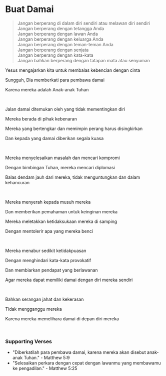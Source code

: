 # Buat Damai

> Jangan berperang di dalam diri sendiri atau melawan diri sendiri  
> Jangan berperang dengan tetangga Anda  
> Jangan berperang dengan lawan Anda  
> Jangan berperang dengan keluarga Anda  
> Jangan berperang dengan teman-teman Anda  
> Jangan berperang dengan senjata  
> Jangan berperang dengan kata-kata  
> Jangan bahkan berperang dengan tatapan mata atau senyuman  

Yesus mengajarkan kita untuk membalas kebencian dengan cinta  

Sungguh, Dia memberkati para pembawa damai  

Karena mereka adalah Anak-anak Tuhan  

<p></p>

<br />

Jalan damai ditemukan oleh yang tidak mementingkan diri  

Mereka berada di pihak kebenaran  

Mereka yang bertengkar dan memimpin perang harus disingkirkan  

Dan kepada yang damai diberikan segala kuasa  

<br />

Mereka menyelesaikan masalah dan mencari kompromi  

Dengan bimbingan Tuhan, mereka mencari diplomasi  

Balas dendam jauh dari mereka, tidak menguntungkan dan dalam kehancuran  

<p></p>

<br />

Mereka menyerah kepada musuh mereka  

Dan memberikan pemahaman untuk keinginan mereka  

Mereka meletakkan ketidaksukaan mereka di samping  

Dengan mentolerir apa yang mereka benci  

<br />

Mereka menabur sedikit ketidakpuasan  

Dengan menghindari kata-kata provokatif  

Dan membiarkan pendapat yang berlawanan  

Agar mereka dapat memiliki damai dengan diri mereka sendiri  

<br />

Bahkan serangan jahat dan kekerasan  

Tidak mengganggu mereka  

Karena mereka memelihara damai di depan diri mereka  

<p></p>

<br />

### Supporting Verses

- "Diberkatilah para pembawa damai, karena mereka akan disebut anak-anak Tuhan." - Matthew 5:9  
- "Selesaikan perkara dengan cepat dengan lawanmu yang membawamu ke pengadilan." - Matthew 5:25  